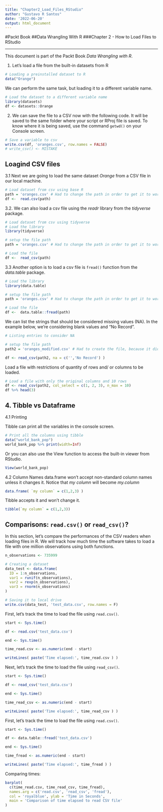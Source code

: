 ---
title: "Chapter2_Load_Files_RStudio"
author: "Gustavo R Santos"
date: '2022-06-20'
output: html_document
---

#Packt Book
##Data Wrangling With R
###Chapter 2 - How to Load Files to RStudio

---

This document is part of the Packt Book *Data Wrangling with R*.

1. Let's load a file from the built-in datasets from R

```{r}
# Loading a preinstalled dataset to R
data("Orange")
```

We can perform the same task, but loading it to a different variable name.

```{r}

# Load the dataset to a different variable name
library(datasets)
df <- datasets::Orange

```


2. We can save the file to a CSV now with the following code.
It will be saved to the same folder where your script or RProj file is saved. To know where it is being saved, use the command `getwd()` on your Console screen.

```{r}

# Save a variable to csv
write.csv(df, 'oranges.csv', row.names = FALSE)
# write_csv() <- MISTAKE
```


## Loagind CSV files

3.1 Next we are going to load the same dataset *Orange* from a CSV file in our local machine.

```{r}
# Load dataset from csv using base R
path = 'oranges.csv' # Had to change the path in order to get it to work
df <-  read.csv(path)
```


3.2. We can also load a csv file using the *readr* library from the *tidyverse* package.

```{r}
# Load dataset from csv using tidyverse
# Load the library
library(tidyverse)

# setup the file path
path = 'oranges.csv' # Had to change the path in order to get it to work

# Load the file
df <-  read_csv(path)
```

3.3 Another option is to load a csv file is `fread()` function from the *data.table* package.

```{r}
# Load the library
library(data.table)

# setup the file path
path = 'oranges.csv' # Had to change the path in order to get it to work

# Load the file
df <-  data.table::fread(path)
```


We can list the strings that should be considered missing values (NA).
In the example below, we're considering blank values and "No Record".

```{r}
# Listing entries to consider NA

# setup the file path
path2 = 'oranges_modified.csv' # Had to create the file, because it didn't exist originally 

df <- read_csv(path2, na = c('','No Record') )
```

Load a file with restrictions of quantity of rows and/ or columns to be loaded.

```{r}
# Load a file with only the original columns and 10 rows
df <- read_csv(path2, col_select = c(1, 2, 3), n_max = 10)
df %>% head(3)
```



## 4. Tibble vs Dataframe
4.1 Printing

Tibble can print all the variables in the console screen.

```{r}

# Print all the columns using tibble
data("world_bank_pop")
world_bank_pop %>% print(width=Inf)

```

Or you can also use the View function to access the built-in viewer from RStudio.

```{r}
View(world_bank_pop)
```

4.2 Column Names
data.frame won't accept non-standard column names unless it changes it.
Notice that *my column* will become *my.column*

```{r}
data.frame( `my column` = c(1,2,3) )
```
Tibble accepts it and won't change it.

```{r}
tibble(`my column` = c(1,2,3))

```

## Comparisons: `read.csv()` or `read_csv()`?

In this section, let's compare the performances of the CSV readers when loading files in R.
We will track how much time the software takes to load a file with one million observations using both functions.

```{r}

n_observations <- 735999

# Creating a dataset
data_test <- data.frame(
  ID = 1:n_observations,
  var1 = runif(n_observations),
  var2 = rexp(n_observations),
  var3 = rnorm(n_observations)
)

# Saving it to local drive
write.csv(data_test, 'test_data.csv', row.names = F)


```

First, let's track the time to load the file using `read.csv()`.

```{r}

start <- Sys.time()

df <- read.csv('test_data.csv')

end <- Sys.time()

time_read.csv <- as.numeric(end - start)

writeLines( paste('Time elapsed:', time_read.csv ) )

```

Next, let's track the time to load the file using `read_csv()`.

```{r}

start <- Sys.time()

df <- read_csv('test_data.csv')

end <- Sys.time()

time_read_csv <- as.numeric(end - start)

writeLines( paste('Time elapsed:', time_read_csv ) )

```


First, let's track the time to load the file using `read.csv()`.

```{r}

start <- Sys.time()

df <- data.table::fread('test_data.csv')

end <- Sys.time()

time_fread <- as.numeric(end - start)

writeLines( paste('Time elapsed:', time_fread ) )

```
Comparing times:

```{r}

barplot(
  c(time_read.csv, time_read_csv, time_fread),
  names.arg = c('read.csv', 'read_csv', 'fread'),
  col = 'royalblue', ylab = 'Time in Seconds',
  main = 'Comparison of time elapsed to read CSV file'
)

```


